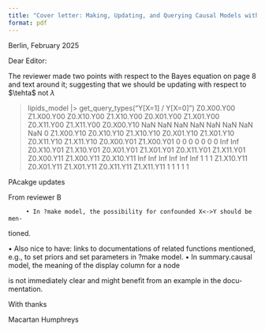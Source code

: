 ```yaml
---
title: "Cover letter: Making, Updating, and Querying Causal Models with `CausalQueries`"
format: pdf
---
```


Berlin, February 2025

Dear Editor:




The reviewer made two points with respect to the Bayes equation on page 8 and text around it; suggesting that we should be updating with respect to $\tehta$ not $\lambda$


> lipids_model |> get_query_types("Y[X=1] / Y[X=0]")
Z0.X00.Y00 Z1.X00.Y00 Z0.X10.Y00 Z1.X10.Y00 Z0.X01.Y00 Z1.X01.Y00 Z0.X11.Y00 Z1.X11.Y00 Z0.X00.Y10 
       NaN        NaN        NaN        NaN        NaN        NaN        NaN        NaN          0 
Z1.X00.Y10 Z0.X10.Y10 Z1.X10.Y10 Z0.X01.Y10 Z1.X01.Y10 Z0.X11.Y10 Z1.X11.Y10 Z0.X00.Y01 Z1.X00.Y01 
         0          0          0          0          0          0          0        Inf        Inf 
Z0.X10.Y01 Z1.X10.Y01 Z0.X01.Y01 Z1.X01.Y01 Z0.X11.Y01 Z1.X11.Y01 Z0.X00.Y11 Z1.X00.Y11 Z0.X10.Y11 
       Inf        Inf        Inf        Inf        Inf        Inf          1          1          1 
Z1.X10.Y11 Z0.X01.Y11 Z1.X01.Y11 Z0.X11.Y11 Z1.X11.Y11 
         1          1          1          1          1 
         
         
PAcakge updates

From reviewer B

         • In ?make model, the possibility for confounded X<->Y should be men-
tioned.

• Also nice to have: links to documentations of related functions mentioned,
e.g., to set priors and set parameters in ?make model.
• In summary.causal model, the meaning of the display column for a node

is not immediately clear and might benefit from an example in the docu-
mentation.
         
With thanks

Macartan Humphreys
